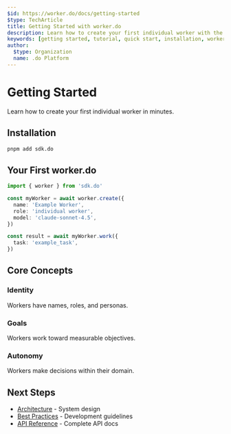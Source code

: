 ```yaml
---
$id: https://worker.do/docs/getting-started
$type: TechArticle
title: Getting Started with worker.do
description: Learn how to create your first individual worker with the .do platform. Quick start guide with installation, setup, and examples.
keywords: [getting started, tutorial, quick start, installation, worker.do]
author:
  $type: Organization
  name: .do Platform
---
```


# Getting Started

Learn how to create your first individual worker in minutes.

## Installation

```bash
pnpm add sdk.do
```

## Your First worker.do

```typescript
import { worker } from 'sdk.do'

const myWorker = await worker.create({
  name: 'Example Worker',
  role: 'individual worker',
  model: 'claude-sonnet-4.5',
})

const result = await myWorker.work({
  task: 'example_task',
})
```

## Core Concepts

### Identity

Workers have names, roles, and personas.

### Goals

Workers work toward measurable objectives.

### Autonomy

Workers make decisions within their domain.

## Next Steps

- [Architecture](./architecture) - System design
- [Best Practices](./best-practices) - Development guidelines
- [API Reference](../api/reference) - Complete API docs
